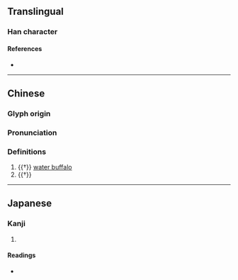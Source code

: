 {{character info}}
==Translingual==

===Han character===
{{Han char|rn=93|rad=牛|as=04|sn=8|four=|canj=HQYHN|ids=⿰牜亢}}

====References====
* {{Han ref|kx=0699.030|dkj=19953|dj=1111.030|hdz=31806.020|uh=7268|ud=29288}}

----

==Chinese==
{{zh-forms}}

===Glyph origin===
{{Han etym}}

===Pronunciation===
{{zh-pron
|m=gāng
|c=gong1
|mc=y
|oc=y
|cat=n
}}

===Definitions===
{{zh-hanzi}}

# {{†}} [[water buffalo]]
# {{†}} {{zh-alt-form|犅}}

----

==Japanese==

===Kanji===
{{ja-kanji|grade=|rs=牛04}}

# {{rfdef|ja|sort=牛04}}

====Readings====
* {{ja-readings|on=[[こう]] (kō), [[ちん]] (chin)|kun=[[おうし]] (oushi)}}